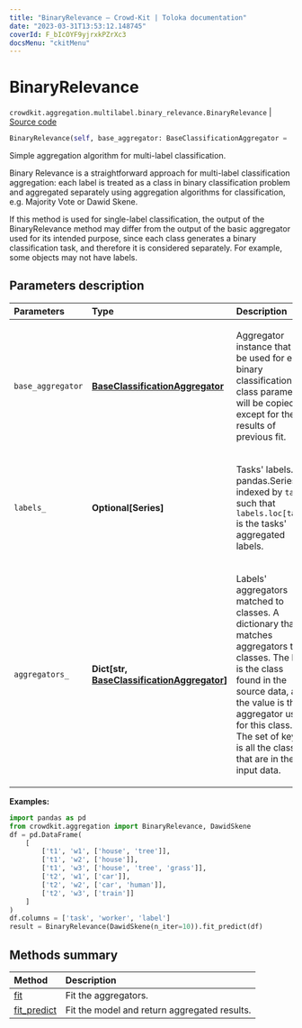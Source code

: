 ```yaml
---
title: "BinaryRelevance — Crowd-Kit | Toloka documentation"
date: "2023-03-31T13:53:12.148745"
coverId: F_bIcOYF9yjrxkPZrXc3
docsMenu: "ckitMenu"
---
```


# BinaryRelevance

`crowdkit.aggregation.multilabel.binary_relevance.BinaryRelevance` | [Source code](https://github.com/Toloka/crowd-kit/blob/v1.2.1/crowdkit/aggregation/multilabel/binary_relevance.py#L14)

```python
BinaryRelevance(self, base_aggregator: BaseClassificationAggregator = ...)
```

Simple aggregation algorithm for multi-label classification.

Binary Relevance is a straightforward approach for multi-label classification aggregation:
each label is treated as a class in binary classification problem and aggregated separately using
aggregation algorithms for classification, e.g. Majority Vote or Dawid Skene.

<Note mode="note" title="Note">

If this method is used for single-label classification, the output of the BinaryRelevance method may differ
from the output of the basic aggregator used for its intended purpose, since each class generates a binary
classification task, and therefore it is considered separately. For example, some objects may not have labels.

</Note>

## Parameters description

| Parameters | Type | Description |
| :----------| :----| :-----------|
`base_aggregator`|**[BaseClassificationAggregator](/docs/crowd-kit/reference/crowdkit.aggregation.base.BaseClassificationAggregator)**|<p>Aggregator instance that will be used for each binary classification. All class parameters will be copied, except for the results of previous fit.</p>
`labels_`|**Optional\[Series\]**|<p>Tasks' labels. A pandas.Series indexed by `task` such that `labels.loc[task]` is the tasks' aggregated labels.</p>
`aggregators_`|**Dict\[str, [BaseClassificationAggregator](/docs/crowd-kit/reference/crowdkit.aggregation.base.BaseClassificationAggregator)\]**|<p>Labels' aggregators matched to classes. A dictionary that matches aggregators to classes. The key is the class found in the source data, and the value is the aggregator used for this class. The set of keys is all the classes that are in the input data.</p>

**Examples:**

```python
import pandas as pd
from crowdkit.aggregation import BinaryRelevance, DawidSkene
df = pd.DataFrame(
    [
        ['t1', 'w1', ['house', 'tree']],
        ['t1', 'w2', ['house']],
        ['t1', 'w3', ['house', 'tree', 'grass']],
        ['t2', 'w1', ['car']],
        ['t2', 'w2', ['car', 'human']],
        ['t2', 'w3', ['train']]
    ]
)
df.columns = ['task', 'worker', 'label']
result = BinaryRelevance(DawidSkene(n_iter=10)).fit_predict(df)
```

## Methods summary

| Method | Description |
| :------| :-----------|
[fit](/docs/crowd-kit/reference/crowdkit.aggregation.multilabel.binary_relevance.BinaryRelevance.fit)| Fit the aggregators.
[fit_predict](/docs/crowd-kit/reference/crowdkit.aggregation.multilabel.binary_relevance.BinaryRelevance.fit_predict)| Fit the model and return aggregated results.